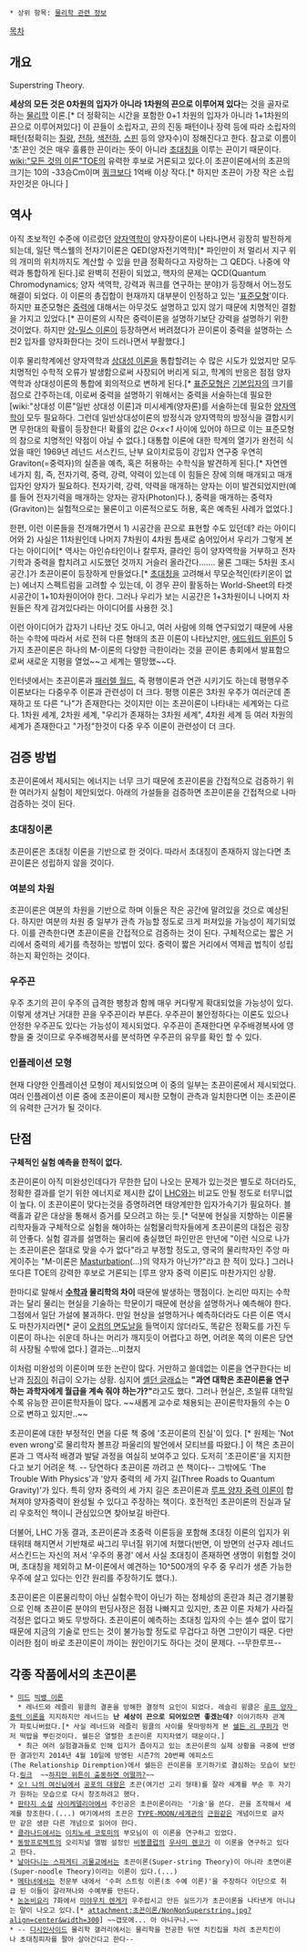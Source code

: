  * 상위 항목: [[물리학 관련 정보]]

[[목차]]
== 개요 ==
Superstring Theory.

'''세상의 모든 것은 0차원의 입자가 아니라 1차원의 끈으로 이루어져 있다'''는 것을 골자로 하는 [[물리학]] 이론.[* 더 정확히는 시간을 포함한 0+1 차원의 입자가 아니라 1+1차원의 끈으로 이루어져있다] 이 끈들이 소립자고, 끈의 진동 패턴이나 장력 등에 따라 소립자의 패턴(정확히는 [[질량]], [[전하]], [[색전하]], [[스핀]] 등의 양자수)이 정해진다고 한다. 참고로 이름이 '초'끈인 것은 매우 훌륭한 끈이라는 뜻이 아니라 [[초대칭]]을 이루는 끈이기 때문이다. [[wiki:"모든 것의 이론"TOE]]의 유력한 후보로 거론되고 있다.이 초끈이론에서의 초끈의 크기는 10의 -33승Cm이며 [[쿼크]]보다 1억배 이상 작다.[* 하지만 초끈이 가장 작은 소립자인것은 아니다 ]

== 역사 ==
아직 초보적인 수준에 이르렀던 [[양자역학]]이 양자장이론이 나타나면서 굉장히 발전하게 되는데, 일단 맥스웰의 전자기이론은 QED(양자전기역학)[* 파인만이 저 멀리서 지구 위의 개미의 위치까지도 계산할 수 있을 만큼 정확하다고 자랑하는 그 QED다. 나중에 약력과 통합하게 된다.]로 완벽히 전환이 되었고, 핵자의 문제는 QCD(Quantum Chromodynamics; 양자 색역학, 강력과 쿼크를 연구하는 분야)가 등장해서 어느정도 해결이 되었다. 이 이론의 총집합이 현재까지 대부분이 인정하고 있는 '[[표준모형]]'이다. 하지만 표준모형은 [[중력]]에 대해서는 아무것도 설명하고 있지 않기 때문에 치명적인 결함을 가지고 있었다.[* 끈이론의 시작은 중력이론을 설명하기보단 강력을 설명하기 위한 것이었다. 하지만 [[양-밀스 이론]]이 등장하면서 버려졌다가 끈이론이 중력을 설명하는 스핀2 입자를 양자화한다는 것이 드러나면서 부활했다.]

이후 물리학계에선 양자역학과 [[상대성 이론]]을 통합할려는 수 많은 시도가 있었지만 모두 치명적인 수학적 오류가 발생함으로써 사장되어 버리게 되고, 학계의 반응은 점점 양자역학과 상대성이론의 통합에 회의적으로 변하게 된다.[* [[표준모형]]은 [[기본입자]]의 크기를 점으로 간주하는데, 이로써 중력을 설명하기 위해서는 중력을 서술하는데 필요한 [wiki:"상대성 이론"일반 상대성 이론]과 미시세계(양자론)를 서술하는데 필요한 [[양자역학]]이 모두 필요하다. 그런데 일반상대성이론의 방정식과 양자역학의 방정식을 결합시키면 무한대의 확률이 등장한다! 확률의 값은 ''0<x<1'' 사이에 있어야 하므로 이는 표준모형의 참으로 치명적인 약점이 아닐 수 없다.] 대통합 이론에 대한 학계의 열기가 완전히 식었을 때인 1969년 레넌드 서스킨드, 난부 요이치로등이 강입자 연구중 우연히 Graviton(=중력자)의 실존을 예측, 혹은 허용하는 수학식을 발견하게 된다.[* 자연엔 네가지 힘, 즉, 전자기력, 중력, 강력, 약력이 있는데 이 힘들은 장에 의해 매개되고 매개입자인 양자가 필요하다. 전자기력, 강력, 약력을 매개하는 양자는 이미 발견되었지만(예를 들어 전자기력을 매개하는 양자는 광자(Photon)다.), 중력을 매개하는 중력자(Graviton)는 실험적으로는 물론이고 이론적으로도 허용, 혹은 예측된 사례가 없었다.]

한편, 이런 이론들을 전개해가면서 1) 시공간을 끈으로 표현할 수도 있던데? 라는 아이디어와 2) 사실은 11차원인데 나머지 7차원이 4차원 틈새로 숨어있어서 우리가 그렇게 본다는 아이디어[* 역사는 아인슈타인이나 칼루자, 클라인 등이 양자역학을 거부하고 전자기학과 중력을 합치려고 시도했던 것까지 거슬러 올라간다……. 물론 그때는 5차원 초시공간.]가 초끈이론이 등장하게 만들었다.[* [[초대칭]]을 고려해서 무모순적인(타키온이 없는) 에너지 스펙트럼을 고려할 수 있는데, 이 경우 끈이 활동하는 World-Sheet의 타겟 시공간이 1+10차원이어야 한다. 그러나 우리가 보는 시공간은 1+3차원이니 나머지 차원들은 작게 감겨있다라는 아이디어를 사용한 것.]

이런 아이디어가 갑자기 나타난 것도 아니고, 여러 사람에 의해 연구되었기 때문에 사용하는 수학에 따라서 서로 전혀 다른 형태의 초끈 이론이 나타났지만, [[에드워드 위튼]]이 5가지 초끈이론은 하나의 M-이론의 다양한 극한이라는 것을 끈이론 총회에서 발표함으로써 새로운 지평을 열었~~고 세계는 멸망했~~다. 

인터넷에서는 초끈이론과 [[패러렐 월드]], 즉 평행이론과 연관 시키기도 하는데 평행우주 이론보다는 다중우주 이론과 관련성이 더 크다. 평행 이론은 3차원 우주가 여러군데 존재하고 또 다른 "나"가 존재한다는 것이지만 이는 초끈이론이 나타내는 세계와는 다르다. 1차원 세계, 2차원 세계, "우리가 존재하는 3차원 세계", 4차원 세계 등 여러 차원의 세계가 존재한다고 "가정"한것이 다중 우주 이론이 관련성이 더 크다.

== 검증 방법 ==
초끈이론에서 제시되는 에너지는 너무 크기 때문에 초끈이론을 간접적으로 검증하기 위한 여러가지 실험이 제안되었다. 아래의 가설들을 검증하면 초끈이론을 간접적으로 나마 검증하는 것이 된다.
=== 초대칭이론 ===
초끈이론은 초대칭 이론을 기반으로 한 것이다. 따라서 초대칭이 존재하지 않는다면 초끈이론은 성립하지 않을 것이다.
=== 여분의 차원 ===
초끈이론은 여분의 차원을 기반으로 하며 이들은 작은 공간에 말려있을 것으로 예상된다. 하지만 여분의 차원 중 일부가 관측 가능할 정도로 크게 퍼져있을 가능성이 제기되었다. 이를 관측한다면 초끈이론을 간접적으로 검증하는 것이 된다. 구체적으로는 짧은 거리에서 중력의 세기를 측정하는 방법이 있다. 중력이 짧은 거리에서 역제곱 법칙이 성립하는지 확인하는 것이다.
=== 우주끈 ===
우주 초기의 끈이 우주의 급격한 팽창과 함께 매우 커다랗게 확대되었을 가능성이 있다. 이렇게 생겨난 거대한 끈을 우주끈이라 부른다. 우주끈이 불안정하다는 이론도 있으나 안정한 우주끈도 있다는 가능성이 제시되었다. 우주끈이 존재한다면 우주배경복사에 영향을 줄 것이므로 우주배경복사를 분석하면 우주끈의 유무를 확인 할 수 있다.
=== 인플레이션 모형 ===
현재 다양한 인플레이션 모형이 제시되었으며 이 중의 일부는 초끈이론에서 제시되었다. 여러 인플레이션 이론 중에 초끈이론이 제시한 모형이 관측과 일치한다면 이는 초끈이론의 유력한 근거가 될 것이다.
== 단점 ==

'''구체적인 실험 예측을 한적이 없다.''' 

초끈이론이 아직 미완성인데다가 무한한 답이 나오는 문제가 있는것은 별도로 하더라도, 정확한 결과를 얻기 위한 에너지로 제시한 값이 [[LHC]]와는 비교도 안될 정도로 터무니없이 높다. 이 초끈이론이 맞다는것을 증명하려면 태양계만한 입자가속기가 필요하다. 블랙홀과 같은 대상을 통해서 증거를 모으려고 하는 듯.[* 덕분에 현실을 지향하는 이론물리학자들과 구체적으로 실험을 해야하는 실험물리학자들에게 초끈이론의 대접은 굉장히 안좋다. 실험 결과를 설명하는 물리에 충실했던 파인만은 만년에 "이런 식으로 나가는 초끈이론은 절대로 맞을 수가 없다"라고 부정할 정도고, 영국의 물리학자인 주앙 마게이주는 "M-이론은 [[수음|Masturbation]](...)의 약자가 아닌가?"라고 한 적이 있다.] 그러나 또다른 TOE의 강력한 후보로 거론되는 [루프 양자 중력 이론]도 마찬가지인 상황.

한마디로 말해서 '''[[수학]]과 물리학의 차이''' 때문에 발생하는 맹점이다. 논리만 따지는 수학과는 달리 물리는 현실을 기술하는 학문이기 때문에 현상을 설명하거나 예측해야 한다. 그점에서 일단 가설에 불과하다. 만일 현상을 설명하거나 예측하더라도 다른 이론 역시도 마찬가지라면[* 굳이 [[오컴의 면도날]]을 들먹이지 않더라도, 똑같은 정확도를 가진 두 이론이 하나는 쉬운데 하나는 머리가 깨지듯이 어렵다고 하면, 어려운 쪽의 이론은 당연히 사장될 수밖에 없다.] 결과는...미쳤지

이처럼 미완성의 이론이며 또한 논란이 많다. 거만하고 쓸데없는 이론을 연구한다는 비난과 [[징징이]] 취급이 오가는 상황. 심지어 [http://ko.wikipedia.org/wiki/%EC%85%B8%EB%8D%98_%EB%A6%AC_%EA%B8%80%EB%9E%98%EC%87%BC 셸던 글래쇼]는 '''"과연 대학은 초끈이론을 연구하는 과학자에게 월급을 계속 줘야 하는가?"'''라고도 했다. 그러나 현실은, 초일류 대학일수록 유능한 끈이론학자들이 많다. ~~새롭게 교수로 채용되는 끈이론학자들의 수는 0으로 변하고 있지만..~~

초끈이론에 대한 부정적인 면을 다룬 책 중에 '초끈이론의 진실'이 있다. [* 원제는 'Not even wrong'로 물리학자 볼프강 파울리의 발언에서 모티브를 따왔다.] 이 책은 초끈이론과 그 역사적 배경과 발달 과정을 여실히 보여주고 있다. 도저히 '초끈이론'을 지지한다고 보기 어려운 책. -- 당연하다 초끈이론 까려고 쓴 책이다-- 그밖에도 'The Trouble With Physics'과 '양자 중력의 세 가지 길(Three Roads to Quantum Gravity)'가 있다. 특히 양자 중력의 세 가지 길은 초끈이론과 [[루프 양자 중력 이론]]이 합쳐져야 양자중력이 완성될 수 있다고 주장하는 책이다. 호전적인 초끈이론의 진실과 달리 우호적인 책이니 관심있으면 찾아보길 바란다.

더불어, LHC 가동 결과, 초끈이론과 초중력 이론등을 포함해 초대칭 이론의 입지가 위태위태 해지면서 기반채로 싸그리 무너질 위기에 처했다(반면, 이 방면의 선구자 레너드 서스킨드는 자신의 저서 '우주의 풍경' 에서 사실 초대칭이 존재하면 생명이 위험할 것이며, 초대칭을 제외하고 M-이론에서 예견하는 10^500개의 우주 중 우리가 생존 가능한 우주에 살고 있다는 인간 원리를 주장하기도 했다.).

초끈이론은 이론물리학이 아닌 실험수학이 아닌가 하는 정체성의 혼란과 최근 경기불황으로 인해 초끈이론 분야의 펀딩사정은 점점 나빠지고 있지만, 초끈 이론 자체가 사라질 걱정은 없다고 봐도 무방하다. 초끈이론이 예측하는 초대칭 입자의 수는 셀수 없이 많기 때문에 지금의 기술로 만드는 것이 불가능할 정도로 무겁다고 하면 그만이기 때문. 다만 이러한 점이 바로 초끈이론이 까이는 원인이기도 하다는 것이 문제다. --무한루프-- 

== 각종 작품에서의 초끈이론 ==
 * [[미드]] [[빅뱅 이론]]
   * 레너드와 레즐리 윙클의 결혼을 방해한 결정적 요인이 되었다. 레슬리 윙클은 [[루프 양자 중력 이론]]을 지지하지만 레너드는 '''난 세상이 끈으로 되어있으면 좋겠는데?''' 이야기하자 관계가 파토나버렸다.[* 사실 레너드와 레즐리 윙클의 사이를 못마땅하게 본 [[쉘든 리 쿠퍼]]가 먼저 떡밥을 뿌린것이다. 쉘든은 열렬한 초끈이론 지지자였기 때문이다.]
   * 최근 여러 실험결과들로 인해 입지가 좁아지고 있는 초끈이론의 실제 상황을 극중에 반영한 결과인지 2014년 4월 10일에 방영된 시즌7의 20번째 에피소드(The Relationship Diremption)에서 쉘든은 끈이론을 포기하기로 결심하는 모습이 보인다.[http://bigbangtheory.wikia.com/wiki/The_Relationship_Diremption 링크]  ~~[[드라군 놀이|하지만 위튼이 출동하면 어떨까?]]~~
 * [[오! 나의 여신님]]에서 [[노스트라다무스|공포의 대왕]]은 초끈(여기선 고리 형태)를 잘라 세계를 부순 후 자기가 원하는 모습으로 다시 창조하려고 했다.
 * [[판타지 소설]] [[사이케델리아]]에서 주인공은 초끈이론이라는 '기술'을 쓴다. 끈을 조작해서 세계를 창조한다.(...) 여기에서의 초끈은 [[TYPE-MOON/세계관]]의 [[근원]]같은 개념이므로 글자만 같은 생판 다른 개념으로 읽어야 한다.
 * [[클라나드]]에서는 [[이치노세 코토미]]의 부모님이 이 이론을 연구하고 있었다.
 * [[동방프로젝트]]의 오리지널 앨범 설정인 [[비봉클럽]]의 [[우사미 렌코]]가 이 이론을 연구하고 있다고 한다.
 * [[날아다니는 스파게티 괴물]]교에서는 초끈이론(Super-string Theory)이 아니라 초면이론(Super-noodle Theory)이라는 이론이 있다.(...)
 * [[메타녀]]에서는 천문부 내에서 '수퍼 스트링 이론(초 수예 이론)'을 주장하다 이단으로 취급 된 이들이 갈라져나와 수예부를 만든다. 
 * [[논논비요리]] 7화에서 [[미야우치 렌게]]가 우주랍시고 만든 실뜨기가 초끈이론을 나타낸게 아니냐는 말이 나오고 있다.[* attachment:초끈이론/NonNonSuperstring.jpg?align=center&width=300] ~~갭모에... 아 아니구나.~~
 * -- [[디시인사이드]] 물리학 갤러리에서는 물리학을 전공한 뒤엔 치킨집을 차려 초끈치킨이나 초대칭피자를 팔아 살아간다고 한다--
